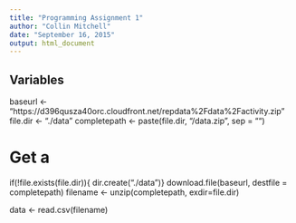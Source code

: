 ```yaml
---
title: "Programming Assignment 1"
author: "Collin Mitchell"
date: "September 16, 2015"
output: html_document
---
```




## Variables
baseurl <- "https://d396qusza40orc.cloudfront.net/repdata%2Fdata%2Factivity.zip"
file.dir <- "./data"
completepath <- paste(file.dir, "/data.zip", sep = "")


# Get a
if(!file.exists(file.dir)){ dir.create("./data")}
download.file(baseurl, destfile = completepath)
filename <- unzip(completepath, exdir=file.dir)

data <- read.csv(filename)
